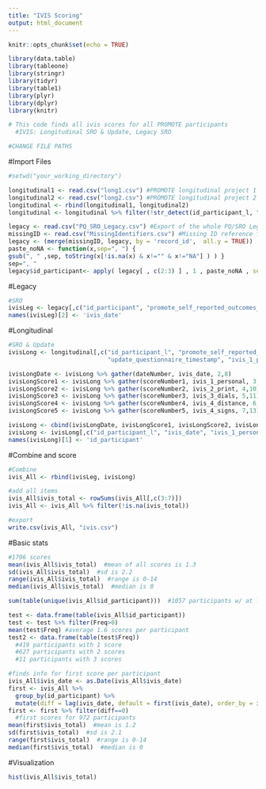 ```yaml
---
title: "IVIS Scoring"
output: html_document
---
```


```r
knitr::opts_chunk$set(echo = TRUE)
```
```r
library(data.table)
library(tableone)
library(stringr)
library(tidyr)
library(table1)
library(plyr)
library(dplyr)
library(knitr)

# This code finds all ivis scores for all PROMOTE participants
  #IVIS: Longitudinal SRO & Update, Legacy SRO

#CHANGE FILE PATHS

```

#Import Files
```r
#setwd("your_working_directory")

longitudinal1 <- read.csv("long1.csv") #PROMOTE longitudinal project 1
longitudinal2 <- read.csv("long2.csv") #PROMOTE longitudinal project 2
longitudinal <- rbind(longitudinal1, longitudinal2)
longitudinal <- longitudinal %>% filter(!str_detect(id_participant_l, "_x"))

legacy <- read.csv("PQ_SRO_Legacy.csv") #Export of the whole PQ/SRO Legacy project
missingID <- read.csv("MissingIdentifiers.csv") #Missing ID reference file
legacy <- (merge(missingID, legacy, by = 'record_id',  all.y = TRUE))
paste_noNA <- function(x,sep=", ") {
gsub(", " ,sep, toString(x[!is.na(x) & x!="" & x!="NA"] ) ) }
sep=", "
legacy$id_participant<- apply( legacy[ , c(2:3) ] , 1 , paste_noNA , sep=sep)


```

#Legacy
```r
#SRO
ivisLeg <- legacy[,c("id_participant", "promote_self_reported_outcomes_timestamp", "ivis_1_personal", "ivis_2_print", "ivis_3_dials", "ivis_4_distance", "ivis_5_signs")]
names(ivisLeg)[2] <- 'ivis_date'


```

#Longitudinal
```r
#SRO & Update
ivisLong <- longitudinal[,c("id_participant_l", "promote_self_reported_outcomes_timestamp", "ivis_1_personal", "ivis_2_print", "ivis_3_dials", "ivis_4_distance", "ivis_5_signs",
                            "update_questionnaire_timestamp", "ivis_1_personal_594de6", "ivis_2_print_074a4b", "ivis_3_dials_15b953", "ivis_4_distance_b903ee", "ivis_5_signs_b7213d")]

ivisLongDate <- ivisLong %>% gather(dateNumber, ivis_date, 2,8)
ivisLongScore1 <- ivisLong %>% gather(scoreNumber1, ivis_1_personal, 3,9)
ivisLongScore2 <- ivisLong %>% gather(scoreNumber2, ivis_2_print, 4,10)
ivisLongScore3 <- ivisLong %>% gather(scoreNumber3, ivis_3_dials, 5,11)
ivisLongScore4 <- ivisLong %>% gather(scoreNumber4, ivis_4_distance, 6,12)
ivisLongScore5 <- ivisLong %>% gather(scoreNumber5, ivis_4_signs, 7,13)

ivisLong <- cbind(ivisLongDate, ivisLongScore1, ivisLongScore2, ivisLongScore3, ivisLongScore4, ivisLongScore5)
ivisLong <- ivisLong[,c("id_participant_l", "ivis_date", "ivis_1_personal", "ivis_2_print", "ivis_3_dials", "ivis_4_distance", "ivis_5_signs")]
names(ivisLong)[1] <- 'id_participant'

```

#Combine and score
```r
#Combine
ivis_All <- rbind(ivisLeg, ivisLong)

#add all items
ivis_All$ivis_total <- rowSums(ivis_All[,c(3:7)])
ivis_All <- ivis_All %>% filter(!is.na(ivis_total))

#export
write.csv(ivis_All, "ivis.csv")

```

#Basic stats
```r
#1706 scores
mean(ivis_All$ivis_total)  #mean of all scores is 1.3
sd(ivis_All$ivis_total)  #sd is 2.2
range(ivis_All$ivis_total)  #range is 0-14
median(ivis_All$ivis_total)  #median is 0

sum(table(unique(ivis_All$id_participant)))  #1057 participants w/ at least 1 score

test <- data.frame(table(ivis_All$id_participant))
test <- test %>% filter(Freq>0)
mean(test$Freq) #average 1.6 scores per participant
test2 <- data.frame(table(test$Freq))
  #419 participants with 1 score
  #627 participants with 2 scores
  #11 participants with 3 scores

#finds info for first score per participant
ivis_All$ivis_date <- as.Date(ivis_All$ivis_date)
first <- ivis_All %>%
  group_by(id_participant) %>%
  mutate(diff = lag(ivis_date, default = first(ivis_date), order_by = ivis_date) - ivis_date)
first <- first %>% filter(diff==0)
  #first scores for 972 participants
mean(first$ivis_total)  #mean is 1.2
sd(first$ivis_total)  #sd is 2.1
range(first$ivis_total)  #range is 0-14
median(first$ivis_total)  #median is 0

```

#Visualization
```r
hist(ivis_All$ivis_total)

```


